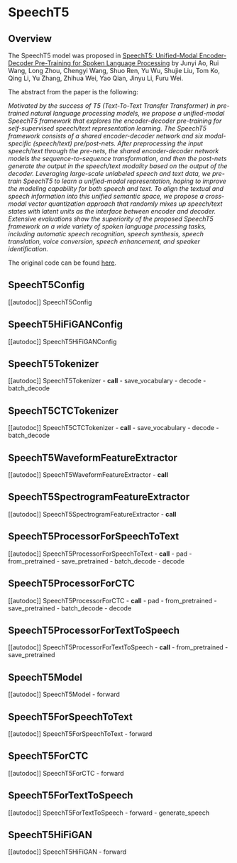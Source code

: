 <!--Copyright 2022 The HuggingFace Team. All rights reserved.

Licensed under the Apache License, Version 2.0 (the "License"); you may not use this file except in compliance with
the License. You may obtain a copy of the License at

http://www.apache.org/licenses/LICENSE-2.0

Unless required by applicable law or agreed to in writing, software distributed under the License is distributed on
an "AS IS" BASIS, WITHOUT WARRANTIES OR CONDITIONS OF ANY KIND, either express or implied. See the License for the
specific language governing permissions and limitations under the License.
-->

# SpeechT5

## Overview

The SpeechT5 model was proposed in [SpeechT5: Unified-Modal Encoder-Decoder Pre-Training for Spoken Language Processing](https://arxiv.org/abs/2110.07205) by Junyi Ao, Rui Wang, Long Zhou, Chengyi Wang, Shuo Ren, Yu Wu, Shujie Liu, Tom Ko, Qing Li, Yu Zhang, Zhihua Wei, Yao Qian, Jinyu Li, Furu Wei.

The abstract from the paper is the following:

*Motivated by the success of T5 (Text-To-Text Transfer Transformer) in pre-trained natural language processing models, we propose a unified-modal SpeechT5 framework that explores the encoder-decoder pre-training for self-supervised speech/text representation learning. The SpeechT5 framework consists of a shared encoder-decoder network and six modal-specific (speech/text) pre/post-nets. After preprocessing the input speech/text through the pre-nets, the shared encoder-decoder network models the sequence-to-sequence transformation, and then the post-nets generate the output in the speech/text modality based on the output of the decoder. Leveraging large-scale unlabeled speech and text data, we pre-train SpeechT5 to learn a unified-modal representation, hoping to improve the modeling capability for both speech and text. To align the textual and speech information into this unified semantic space, we propose a cross-modal vector quantization approach that randomly mixes up speech/text states with latent units as the interface between encoder and decoder. Extensive evaluations show the superiority of the proposed SpeechT5 framework on a wide variety of spoken language processing tasks, including automatic speech recognition, speech synthesis, speech translation, voice conversion, speech enhancement, and speaker identification.*

The original code can be found [here](https://github.com/microsoft/SpeechT5).

## SpeechT5Config

[[autodoc]] SpeechT5Config

## SpeechT5HiFiGANConfig

[[autodoc]] SpeechT5HiFiGANConfig

## SpeechT5Tokenizer

[[autodoc]] SpeechT5Tokenizer
    - __call__
    - save_vocabulary
    - decode
    - batch_decode

## SpeechT5CTCTokenizer

[[autodoc]] SpeechT5CTCTokenizer
    - __call__
    - save_vocabulary
    - decode
    - batch_decode

## SpeechT5WaveformFeatureExtractor

[[autodoc]] SpeechT5WaveformFeatureExtractor
    - __call__

## SpeechT5SpectrogramFeatureExtractor

[[autodoc]] SpeechT5SpectrogramFeatureExtractor
    - __call__

## SpeechT5ProcessorForSpeechToText

[[autodoc]] SpeechT5ProcessorForSpeechToText
    - __call__
    - pad
    - from_pretrained
    - save_pretrained
    - batch_decode
    - decode

## SpeechT5ProcessorForCTC

[[autodoc]] SpeechT5ProcessorForCTC
    - __call__
    - pad
    - from_pretrained
    - save_pretrained
    - batch_decode
    - decode

## SpeechT5ProcessorForTextToSpeech

[[autodoc]] SpeechT5ProcessorForTextToSpeech
    - __call__
    - from_pretrained
    - save_pretrained

## SpeechT5Model

[[autodoc]] SpeechT5Model
    - forward

## SpeechT5ForSpeechToText

[[autodoc]] SpeechT5ForSpeechToText
    - forward

## SpeechT5ForCTC

[[autodoc]] SpeechT5ForCTC
    - forward

## SpeechT5ForTextToSpeech

[[autodoc]] SpeechT5ForTextToSpeech
    - forward
    - generate_speech

## SpeechT5HiFiGAN

[[autodoc]] SpeechT5HiFiGAN
    - forward
